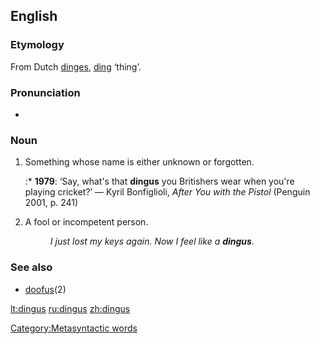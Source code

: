 ==English==

===Etymology===
From Dutch [[dinges]], [[ding]] ‘thing’.

===Pronunciation===
* {{IPA|/ˈdɪŋgəs/}}

===Noun===
{{en-noun|es}}

# Something whose name is either unknown or forgotten.
#:* '''1979''': ‘Say, what's that '''dingus''' you Britishers wear when you're playing cricket?’ — Kyril Bonfiglioli, ''After You with the Pistol'' (Penguin 2001, p. 241)
# A fool or incompetent person.
#: ''I just lost my keys again.  Now I feel like a '''dingus'''.''

===See also===
* [[doofus]](2)

[[Category:Metasyntactic words]]

[[lt:dingus]]
[[ru:dingus]]
[[zh:dingus]]